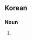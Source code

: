 ==Korean==
{{ko-hanjatab}}

===Noun===
{{ko-noun|hj|hangeul=원추각막}}

# {{hanja form of|원추각막|keratoconus}}